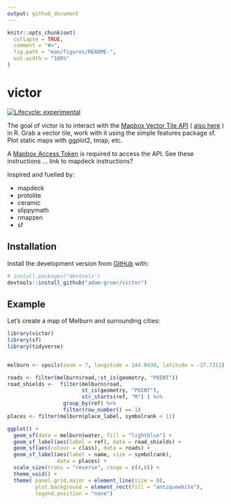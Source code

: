 ```yaml
---
output: github_document
---
```


<!-- README.md is generated from README.Rmd. Please edit that file -->

```r
knitr::opts_chunk$set(
  collapse = TRUE,
  comment = "#>",
  fig.path = "man/figures/README-",
  out.width = "100%"
)
```
# victor



<!-- badges: start -->
[![Lifecycle: experimental](https://img.shields.io/badge/lifecycle-experimental-orange.svg)](https://www.tidyverse.org/lifecycle/#experimental)
<!-- badges: end -->

The goal of victor is to interact with the [Mapbox Vector Tile API](https://docs.mapbox.com/help/glossary/vector-tiles-api/) ( [also here](https://docs.mapbox.com/api/maps/#vector-tiles) ) in R.
Grab a vector tile,  work with it using the simple features package sf.
Plot static maps with ggplot2, tmap, etc.

A [Mapbox Access Token](link here) is required to access the API.
See these instructions ... link to mapdeck instructions?

Inspired and fuelled by:

 - mapdeck
 - protolite
 - ceramic
 - slippymath
 - rmapzen
 - sf
 


## Installation

Install the development version from [GitHub](https://github.com/) with:

``` r
# install.packages("devtools")
devtools::install_github("adam-gruer/victor")
```
## Example

Let's create a map of Melburn and surrounding cities:

```r
library(victor)
library(sf)
library(tidyverse)


melburn <- spoils(zoom = 7, longitude = 144.8430, latitude = -37.7311)

roads <- filter(melburn$road,!st_is(geometry, "POINT")) 
road_shields <-  filter(melburn$road,
                        st_is(geometry, "POINT"),
                        str_starts(ref, "M") ) %>% 
                  group_by(ref) %>% 
                  filter(row_number() == 1)
places <- filter(melburn$place_label, symbolrank < 11)

ggplot() +
  geom_sf(data = melburn$water, fill = "lightblue") +
  geom_sf_label(aes(label = ref), data = road_shields) +
  geom_sf(aes(colour = class), data = roads) +
  geom_sf_label(aes(label = name, size = symbolrank),
                data = places) +
  scale_size(trans = "reverse", range = c(4,6)) +
  theme_void() +
  theme( panel.grid.major = element_line(size = 0),
         plot.background = element_rect(fill = "antiquewhite"),
         legend.position = "none") 
```

